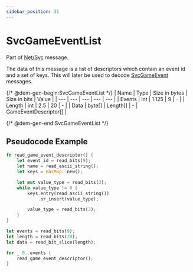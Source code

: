 ```yaml
---
sidebar_position: 31
---
```


# SvcGameEventList

Part of [Net/Svc](../netsvc) message.

The data of this message is a list of descriptors which contain an event id and a set of keys. This will later be used to decode [SvcGameEvent](./svcgameevent) messages.

{/* @dem-gen-begin:SvcGameEventList */}
| Name | Type | Size in bytes | Size in bits | Value |
| --- | --- | --- | --- | --- |
| Events | int | 1.125 | 9 | - |
| Length | int | 2.5 | 20 | - |
| Data | byte[] | Length[] | - | GameEventDescriptor[] |

{/* @dem-gen-end:SvcGameEventList */}

## Pseudocode Example

```rust
fn read_game_event_descriptor() {
    let event_id = read_bits(9);
    let name = read_ascii_string();
    let keys = HasMap::new();

    let mut value_type = read_bits(3);
    while value_type != 0 {
        keys.entry(read_ascii_string())
            .or_insert(value_type);

        value_type = read_bits(3);
    }
}

let events = read_bits(9);
let length = read_bits(20);
let data = read_bit_slice(length);

for _ 0..events {
    read_game_event_descriptor();
}
```
